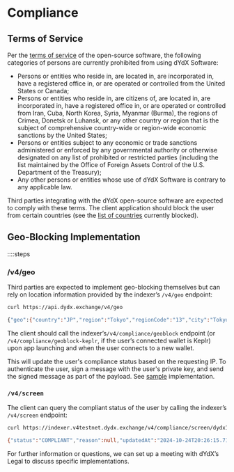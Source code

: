 # Compliance

## Terms of Service
Per the [terms of service](https://dydx.exchange/v4-terms) of the open-source software, the following categories of persons are currently prohibited from using dYdX Software:
- Persons or entities who reside in, are located in, are incorporated in, have a registered office in, or are operated or controlled from the United States or Canada;  
- Persons or entities who reside in, are citizens of, are located in, are incorporated in, have a registered office in, or are operated or controlled from Iran, Cuba, North Korea, Syria, Myanmar (Burma), the regions of Crimea, Donetsk or Luhansk, or any other country or region that is the subject of comprehensive country-wide or region-wide economic sanctions by the United States; 
- Persons or entities subject to any economic or trade sanctions administered or enforced by any governmental authority or otherwise designated on any list of prohibited or restricted parties (including the list maintained by the Office of Foreign Assets Control of the U.S. Department of the Treasury);
- Any other persons or entities whose use of dYdX Software is contrary to any applicable law.  

Third parties integrating with the dYdX open-source software are expected to comply with these terms. The client application should block the user from certain countries (see the [list of countries](https://github.com/dydxprotocol/v4-web/blob/633d38dfb837cd80bf2e3e007ecdcaeee2acc658/src/constants/geo.ts#L246) currently blocked). 

## Geo-Blocking Implementation

::::steps

### /v4/geo
Third parties are expected to implement geo-blocking themselves but can rely on location information provided by the indexer’s `/v4/geo` endpoint: 

```bash
curl https://api.dydx.exchange/v4/geo

{"geo":{"country":"JP","region":"Tokyo","regionCode":"13","city":"Tokyo","timezone":"Asia/Tokyo","ll":[35.6164,139.7425],"metro":null,"blocked":false}
```

The client should call the indexer’s`/v4/compliance/geoblock` endpoint
(or `/v4/compliance/geoblock-keplr`, if the user’s connected wallet is Keplr) 
upon app launching and when the user connects to a new wallet.  

This will update the user's compliance status based on the requesting IP.  To authenticate the user, sign a message with the user's private key, and send the signed message as part of the payload. See [sample](https://github.com/dydxprotocol/v4-web/blob/main/src/bonsai/rest/compliance.ts#L158) implementation.

### `/v4/screen`
The client can query the compliant status of the user by calling the indexer’s `/v4/screen` endpoint:

```bash
curl https://indexer.v4testnet.dydx.exchange/v4/compliance/screen/dydx14y0wd820uzr5rd6xu85q5475rg5sk03fsuke3m

{"status":"COMPLIANT","reason":null,"updatedAt":"2024-10-24T20:26:15.714Z"}
```

For further information or questions, we can set up a meeting with dYdX’s Legal to discuss specific implementations.


